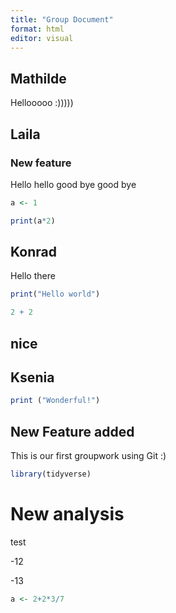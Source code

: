 ```yaml
---
title: "Group Document"
format: html
editor: visual
---
```


## Mathilde

Hellooooo :)))))

## Laila

### New feature

Hello hello good bye good bye

```r

a <- 1

print(a*2)

```

## Konrad

Hello there

```r
print("Hello world")
```

```r
2 + 2
```

## nice

## Ksenia

```r
print ("Wonderful!")
```

## New Feature added

This is our first groupwork using Git :)

```r
library(tidyverse)
```

# New analysis

test

-12

-13

```r
a <- 2+2*3/7
```

